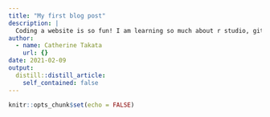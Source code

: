 ```yaml
---
title: "My first blog post"
description: |
  Coding a website is so fun! I am learning so much about r studio, github repositories, and patience. 
author:
  - name: Catherine Takata
    url: {}
date: 2021-02-09
output:
  distill::distill_article:
    self_contained: false
---
```



```r
knitr::opts_chunk$set(echo = FALSE)
```

